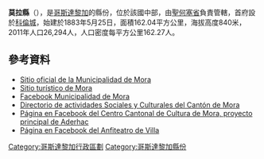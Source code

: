 '''莫拉縣'''（{{lang-es|Cantón de Mora}}），是[[哥斯達黎加|哥斯達黎加]]的縣份，位於該國中部，由[[聖何塞省_(哥斯達黎加)|聖何塞省]]負責管轄，首府設於[[科倫城區|科倫城]]，始建於1883年5月25日，面積162.04平方公里，海拔高度840米，2011年人口26,294人，人口密度每平方公里162.27人。

{{Coord|9|52|27|N|84|16|56|W|display=title}}

==參考資料==
* [http://www.mora.go.cr Sitio oficial de la Municipalidad de Mora] {{Wayback|url=http://www.mora.go.cr/ |date=20210303204234 }}
* [http://www.visitemora.com Sitio turístico de Mora] {{Wayback|url=http://www.visitemora.com/ |date=20200225221432 }}
* [https://www.facebook.com/muni.mora/ Facebook Municipalidad de Mora]
* [http://www.ticoindex.com/mora/ Directorio de actividades Sociales y Culturales del Cantón de Mora] {{Wayback|url=http://www.ticoindex.com/mora/ |date=20201022042807 }}
* [http://www.facebook.com/cccdemora Página en Facebook del Centro Cantonal de Cultura de Mora, proyecto principal de Aderhac]{{dead link|date=2018年1月 |bot=InternetArchiveBot |fix-attempted=yes }}
* [https://www.facebook.com/anfiteatrodevilla Página en Facebook del Anfiteatro de Villa] {{Wayback|url=https://www.facebook.com/anfiteatrodevilla |date=20210207040807 }}

{{哥斯達黎加省份}}
[[Category:哥斯達黎加行政區劃|Category:哥斯達黎加行政區劃]]
[[Category:哥斯達黎加縣份|Category:哥斯達黎加縣份]]